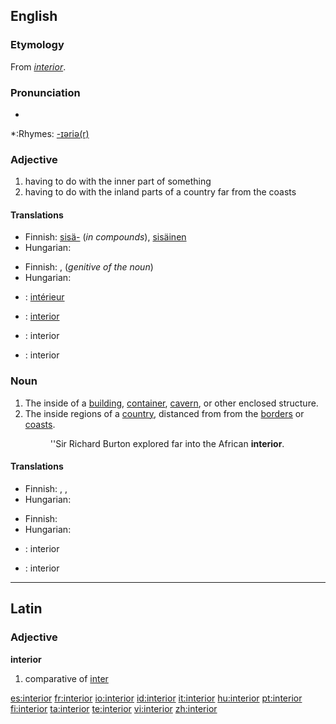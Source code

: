 {{wikipedia|dab=interior}}
==English==

===Etymology===
From {{L.}} ''[[#Latin|interior]]''.

===Pronunciation===
*{{audio|en-us-interior.ogg|Audio (US)}}

*:Rhymes: [[Rhymes:English:-ɪəriə(r)|-ɪəriə(r)]]

===Adjective===
{{en-adj|-}}

# having to do with the inner part of something
# having to do with the inland parts of a country far from the coasts

====Translations====
{{trans-top|having to do with the inner part of something}}
*Finnish: [[sisä-]] (''in compounds''), [[sisäinen]]
*Hungarian: {{t|hu|belső}}
{{trans-mid}}
{{trans-bottom}}

{{trans-top|having to do with the inland parts of a country}}
*Finnish: {{t-|fi|sisä-}}, {{t|fi|sisämaa|alt=sisämaan}} (''genitive of the noun'')
*Hungarian: {{t|hu|bel-}}
{{trans-mid}}
{{trans-bottom}}

{{checktrans-top}}
*{{ttbc|French}}: [[intérieur]] {{m}}
*{{ttbc|Portuguese}}: [[interior]] {{m}}
{{checktrans-mid}}
*{{ttbc|Interlingua}}: interior
*{{ttbc|Spanish}}: interior {{m}}
{{checktrans-bottom}}

===Noun===
{{en-noun}}

# The inside of a [[building]], [[container]], [[cavern]], or other enclosed structure.
# The inside regions of a [[country]], distanced from from the [[border]]s or [[coast]]s.
#:''Sir Richard Burton explored far into the African '''interior'''.

====Translations====
{{trans-top|the inside of an enclosed structure}}
*Finnish: {{t|fi|sisätila}}, {{t|fi|sisus}}, {{t|fi|sisäpuoli}}
*Hungarian: {{t|hu|belső}}
{{trans-mid}}
{{trans-bottom}}

{{trans-top|the inside regions of a country}}
*Finnish: {{t|fi|sisämaa}}
*Hungarian: {{t|hu|belterület}}
{{trans-mid}}
{{trans-bottom}}

{{checktrans-top}}
*{{ttbc|Interlingua}}: interior
*{{ttbc|Spanish}}: interior {{m}}
{{checktrans-bottom}}

----

==Latin==

===Adjective===
'''interior'''

# comparative of [[inter#Latin|inter]]

[[es:interior]]
[[fr:interior]]
[[io:interior]]
[[id:interior]]
[[it:interior]]
[[hu:interior]]
[[pt:interior]]
[[fi:interior]]
[[ta:interior]]
[[te:interior]]
[[vi:interior]]
[[zh:interior]]
